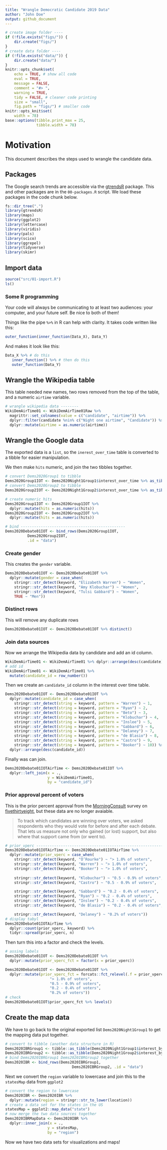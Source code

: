 ```yaml
---
title: "Wrangle Democratic Candidate 2019 Data"
author: "John Doe"
output: github_document
---
```


```r
# create image folder ----
if (!file.exists("figs/")) {
    dir.create("figs/")
}
# create data folder ----
if (!file.exists("data/")) {
    dir.create("data/")
}
knitr::opts_chunk$set(
    echo = TRUE, # show all code
    eval = TRUE,
    message = FALSE, 
    comment = "#> ",
    warning = TRUE,
    tidy = FALSE, # cleaner code printing
    size = "small",
    fig.path = "figs/") # smaller code
knitr::opts_knit$set(
    width = 78)
base::options(tibble.print_max = 25,
              tibble.width = 78)
```

# Motivation 

This document describes the steps used to wrangle the candidate data.


## Packages

The Google search trends are accessible via the [gtrendsR](https://github.com/PMassicotte/gtrendsR) package. This and other packages are in the `00-packages.R` script. We load these packages in the code chunk below. 

```r
fs::dir_tree(".")
library(gtrendsR)
library(maps)
library(ggplot2)
library(lettercase)
library(viridis)
library(pals)
library(scico)
library(ggrepel)
library(tidyverse)
library(skimr)
```

## Import data

```r
source("src/01-import.R")
ls()
```



### Some R programming

Your code will always be communicating to at least two audiences: your computer, and your future self. Be nice to both of them!

Things like the pipe `%>%` in R can help with clarity. It takes code written like this:

```r
outer_function(inner_function(Data_X), Data_Y)
```

And makes it look like this:

```r
Data_X %>% # do this 
   inner_function() %>% # then do this
   outer_function(Data_Y)
```

## Wrangle the Wikipedia table

This table needed new names, two rows removed from the top of the table, and a numeric `airtime` variable. 

```r
# wrangle wikipedia data --------
WikiDemAirTime01 <- WikiDemAirTime01Raw %>% 
  magrittr::set_colnames(value = c("candidate", "airtime")) %>% 
  dplyr::filter(candidate %nin% c("Night one airtime", "Candidate")) %>% 
  dplyr::mutate(airtime = as.numeric(airtime))
```

## Wrangle the Google data 

The exported data is a `list`, so the `inerest_over_time` table is converted to a tibble for easier manipulation.

We then make `hits` numeric, and join the two tibbles together. 

```r
# convert Dems2020Group1 to tibble
Dems2020Group1IOT <- Dems2020Night1Group1$interest_over_time %>% as_tibble()
# convert Dems2020Group2 to tibble
Dems2020Group2IOT <- Dems2020Night1Group2$interest_over_time %>% as_tibble()

# create numeric hits 
Dems2020Group1IOT <- Dems2020Group1IOT %>% 
  dplyr::mutate(hits = as.numeric(hits)) 
Dems2020Group2IOT <- Dems2020Group2IOT %>%
  dplyr::mutate(hits = as.numeric(hits)) 

# bind -----------------------------------------------
Dems2020Debate01IOT <- bind_rows(Dems2020Group1IOT, 
          Dems2020Group2IOT,
          .id = "data") 
```

### Create gender

This creates the `gender` variable. 

```r
Dems2020Debate01IOT <- Dems2020Debate01IOT %>% 
  dplyr::mutate(gender = case_when(
    stringr::str_detect(keyword, "Elizabeth Warren") ~ "Women", 
    stringr::str_detect(keyword, "Amy Klobuchar") ~ "Women",
    stringr::str_detect(keyword, "Tulsi Gabbard") ~ "Women",
    TRUE ~ "Men"))
```

### Distinct rows

This will remove any duplicate rows

```r
Dems2020Debate01IOT <- Dems2020Debate01IOT %>% distinct()
```

### Join data sources

Now we arrange the Wikipedia data by candidate and add an id column.

```r
WikiDemAirTime01 <- WikiDemAirTime01 %>% dplyr::arrange(desc(candidate))
# add id
WikiDemAirTime01 <- WikiDemAirTime01 %>% 
  mutate(candidate_id = row_number())
```

Then we create an `candidate_id` column in the interest over time table. 

```r
Dems2020Debate01IOT <- Dems2020Debate01IOT %>% 
  dplyr::mutate(candidate_id = case_when(
    stringr::str_detect(string = keyword, pattern = "Warren") ~ 1,
    stringr::str_detect(string = keyword, pattern = "Ryan") ~ 2,
    stringr::str_detect(string = keyword, pattern = "Beto") ~ 3,
    stringr::str_detect(string = keyword, pattern = "Klobuchar") ~ 4,
    stringr::str_detect(string = keyword, pattern = "Inslee") ~ 5,
    stringr::str_detect(string = keyword, pattern = "Gabbard") ~ 6,
    stringr::str_detect(string = keyword, pattern = "Delaney") ~ 7,
    stringr::str_detect(string = keyword, pattern = "de Blasio") ~ 8,
    stringr::str_detect(string = keyword, pattern = "Castro") ~ 9,
    stringr::str_detect(string = keyword, pattern = "Booker") ~ 10)) %>% 
  dplyr::arrange(desc(candidate_id))
```

Finally was can join.

```r
Dems2020Debate01IOTAirTime <- Dems2020Debate01IOT %>% 
  dplyr::left_join(x = ., 
                   y = WikiDemAirTime01, 
                   by = "candidate_id")
```


### Prior approval percent of voters

This is the prior percent approval from the [MorningConsult](https://morningconsult.com/) survey on [fivethirtyeight](https://projects.fivethirtyeight.com/democratic-debate-poll/), but these data are no longer avaiable. 

> To track which candidates are winning over voters, we asked respondents who they would vote for before and after each debate. That lets us measure not only who gained (or lost) support, but also where that support came from (or went to).

```r
# prior_vperc -------------------------------------------------------------
Dems2020Debate01IOTAirTime <- Dems2020Debate01IOTAirTime %>% 
  dplyr::mutate(prior_vperc = case_when(
    stringr::str_detect(keyword, "O’Rourke") ~ "> 1.0% of voters",
    stringr::str_detect(keyword, "Warren") ~ "> 1.0% of voters",
    stringr::str_detect(keyword, "Booker") ~ "> 1.0% of voters",
    
    stringr::str_detect(keyword, "Klobuchar") ~ "0.5 - 0.9% of voters",
    stringr::str_detect(keyword, "Castro") ~ "0.5 - 0.9% of voters",

    stringr::str_detect(keyword, "Gabbard") ~ "0.2 - 0.4% of voters",
    stringr::str_detect(keyword, "Ryan") ~ "0.2 - 0.4% of voters",
    stringr::str_detect(keyword, "Inslee") ~ "0.2 - 0.4% of voters",
    stringr::str_detect(keyword, "de Blasio") ~ "0.2 - 0.4% of voters",

    stringr::str_detect(keyword, "Delaney") ~ "0.2% of voters"))
# display tabyl
Dems2020Debate01IOTAirTime %>% 
  dplyr::count(prior_vperc, keyword) %>% 
  tidyr::spread(prior_vperc, n)
```

Then turn this into a factor and check the levels. 

```r
# assing labels
Dems2020Debate01IOT <- Dems2020Debate01IOT %>% 
  dplyr::mutate(prior_vperc_fct = factor(x = prior_vperc))

Dems2020Debate01IOT <- Dems2020Debate01IOT %>% 
  dplyr::mutate(prior_vperc_fct = forcats::fct_relevel(.f = prior_vperc_fct,
                    "> 1.0% of voters",
                    "0.5 - 0.9% of voters",
                    "0.2 - 0.4% of voters",
                    "0.2% of voters"))
# check
Dems2020Debate01IOT$prior_vperc_fct %>% levels()
```

## Create the map data

We have to go back to the original exported list `Dems2020Night1Group1` to get the mapping data put together.  

```r
# convert to tibble (another data structure in R)
Dems2020IBRGroup1 <- tibble::as_tibble(Dems2020Night1Group1$interest_by_region)
Dems2020IBRGroup2 <- tibble::as_tibble(Dems2020Night1Group2$interest_by_region)
# bind Dems2020IBRGroup1 Dems2020IBRGroup2 together 
Dems2020IBR <- bind_rows(Dems2020IBRGroup1, 
                              Dems2020IBRGroup2, .id = "data")
```

Next we convert the `region` variable to lowercase and join this to the `statesMap` data from `ggplot2` 

```r
# convert the region to lowercase
Dems2020IBR <- Dems2020IBR %>% 
  dplyr::mutate(region = stringr::str_to_lower(location))
# create a data set for the states in the US
statesMap = ggplot2::map_data("state")
# now merge the two data sources together
Dems2020IBRMapData <- Dems2020IBR %>% 
  dplyr::inner_join(x = .,
                   y = statesMap, 
                   by = "region")
```

Now we have two data sets for visualizations and maps!
